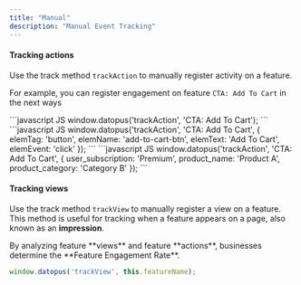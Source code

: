 ```yaml
---
title: "Manual"
description: "Manual Event Tracking"
---
```


#### Tracking actions

Use the track method `trackAction` to manually register activity on a feature.

For example, you can register engagement on feature `CTA: Add To Cart` in the next ways

<AccordionGroup>
  <Accordion title="Context-free" defaultOpen={true}>
    ```javascript JS
    window.datopus('trackAction', 'CTA: Add To Cart');
    ```
  </Accordion>

  <Accordion title="Leverage standard Datopus params to convey action's relation to HTML tag" defaultOpen={true}>
    ```javascript JS
    window.datopus('trackAction', 'CTA: Add To Cart', {
    	elemTag: 'button',
    	elemName: 'add-to-cart-btn',
    	elemText: 'Add To Cart',
      elemEvent: 'click'
    });
    ```
  </Accordion>

  <Accordion title="Add your own context" defaultOpen={true}>
    ```javascript JS
    window.datopus('trackAction', 'CTA: Add To Cart', {
    	user_subscription: 'Premium',
    	product_name: 'Product A',
    	product_category: 'Category B'
    });
    ```
  </Accordion>
</AccordionGroup>

#### Tracking views

Use the track method `trackView` to manually register a view on a feature. This method is useful for tracking when a feature appears on a page, also known as an **impression**.

<Tip>
  By analyzing feature **views** and feature **actions**, businesses determine the **Feature Engagement Rate**.
</Tip>

```javascript JS
window.datopus('trackView', this.featureName);
```